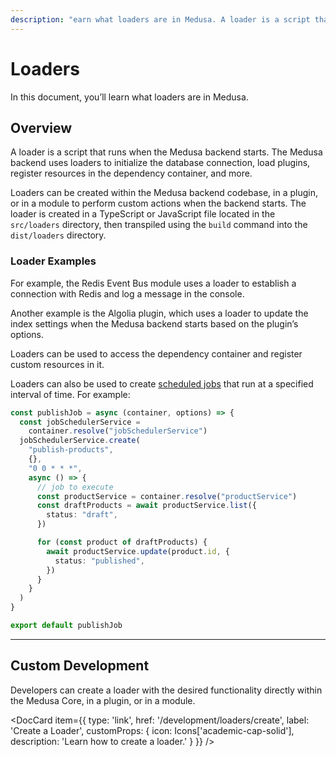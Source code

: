 ```yaml
---
description: "earn what loaders are in Medusa. A loader is a script that runs when the Medusa backend starts."
---
```



# Loaders

In this document, you’ll learn what loaders are in Medusa.

## Overview

A loader is a script that runs when the Medusa backend starts. The Medusa backend uses loaders to initialize the database connection, load plugins, register resources in the dependency container, and more.

Loaders can be created within the Medusa backend codebase, in a plugin, or in a module to perform custom actions when the backend starts. The loader is created in a TypeScript or JavaScript file located in the `src/loaders` directory, then transpiled using the `build` command into the `dist/loaders` directory.

### Loader Examples

For example, the Redis Event Bus module uses a loader to establish a connection with Redis and log a message in the console.

Another example is the Algolia plugin, which uses a loader to update the index settings when the Medusa backend starts based on the plugin’s options.

Loaders can be used to access the dependency container and register custom resources in it.

Loaders can also be used to create [scheduled jobs](../scheduled-jobs/overview.mdx) that run at a specified interval of time. For example:

```ts
const publishJob = async (container, options) => {
  const jobSchedulerService = 
    container.resolve("jobSchedulerService")
  jobSchedulerService.create(
    "publish-products", 
    {}, 
    "0 0 * * *", 
    async () => {
      // job to execute
      const productService = container.resolve("productService")
      const draftProducts = await productService.list({
        status: "draft",
      })

      for (const product of draftProducts) {
        await productService.update(product.id, {
          status: "published",
        })
      }
    }
  )
}

export default publishJob
```

---

## Custom Development

Developers can create a loader with the desired functionality directly within the Medusa Core, in a plugin, or in a module.

<DocCard item={{
  type: 'link',
  href: '/development/loaders/create',
  label: 'Create a Loader',
  customProps: {
    icon: Icons['academic-cap-solid'],
    description: 'Learn how to create a loader.'
  }
}} />